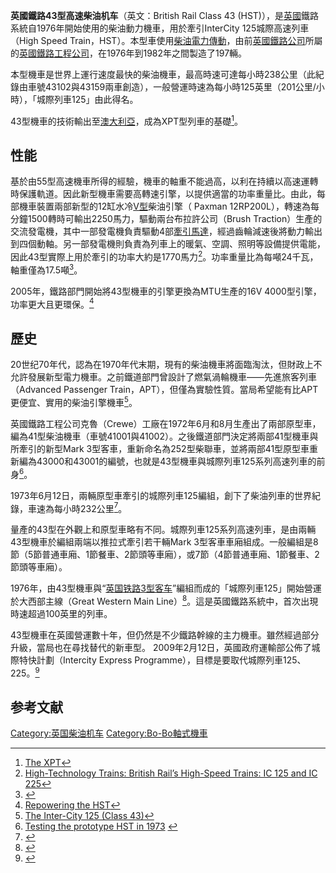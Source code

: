 {{For|1960年開始生產的另一款命名為43型的英國鐵路柴油機車|英國鐵路43型柴油機車 (1960年)}}
{{Infobox Locomotive
|name = 英國鐵路43型高速柴電機車
|powertype = 柴油機車
|image = Class 43 bayford.jpg
|caption = 43 277號機車（原43 077號機車，由東海岸公司營運），Bayford站
|roadnumber = 43 002–43 198
|totalproduction = 197 
|builder = [[英國鐵路工程公司|英國鐵路工程公司]]{{link-en|克魯工厂|Crewe Works}}
|builddate = 1976–1982
|primemover = Paxman Valenta 12RP200L，Paxman 12VP185 或 MTU 16V4000
|transmission = 交流-直流電力傳動
|alternator = Brush Traction BA1001B
|tractionmotors = GEC G417AZ 或 Brush Traction TMH68-46，共4台
|whytetype = 0-4-4-0
|uicclass = Bo'Bo'
|wheeldiameter = 3英尺4英寸（1.01 m）
|minimumcurve = 
|trainbrakes  = 氣軔
|locobrakeforce = 350 kN
|wheelbase        = 
|length           = 58英尺3英寸（17.75 m）
|width            = 
|height           = 
|locoweight       = 70.25 t
|topspeed = 148英里/时（238 km/h）
|poweroutput = 引擎：2,250馬力（1,678 kW）<br>牽引：1,770馬力（1,320 kW）
|tractiveeffort = 最大：17,980磅力（80 kN）<br>持续：10,340磅力（46 kN）在64.5英里/时（104 km/h）<ref>[http://www.auran.com/trainz/database/class43t.html BR Class 43]</ref>
|fuelcap = 990英制加仑（4,500 L）
|trainheating = 電暖器
|axleloadclass = Route availability 5
|railroad = '''现今'''<br>[[第一集团|第一集团]]大西部铁路<br>（First Great Western）<br>东海岸公司（East Coast）<br>东米德兰兹列车<br>（East Midlands Trains）<br>大中央铁路（Grand Central）<br>CrossCountry<br>英国国家铁路网<br>（Network Rail）<br>'''曾经'''<br>
[[英国铁路公司|英国国铁]]（British Rail）<br>大西部铁路<br>（Great Western Trains）<br>GNER<br>米德兰主干线<br>（Midland Mainline）<br>国家特快集团东海岸铁路<br>（National Express East Coast）<br>[[维珍铁路|维珍铁路]]（Virgin Trains）<br>Cotswold Rail
}}

'''英國鐵路43型高速柴油机车'''（英文：British Rail Class 43 (HST)），是[[英国|英國]]鐵路系統自1976年開始使用的柴油動力機車，用於牽引InterCity 125城際高速列車（High Speed Train，HST）。本型車使用[[柴电动力|柴油電力傳動]]，由前[[英国铁路公司|英國鐵路公司]]所屬的[[英國鐵路工程公司|英國鐵路工程公司]]，在1976年到1982年之間製造了197輛。

本型機車是世界上運行速度最快的柴油機車，最高時速可達每小時238公里（此紀錄由車號43102與43159兩車創造），一般營運時速為每小時125英里（201公里/小時），「城際列車125」由此得名。

43型機車的技術輸出至[[澳大利亚|澳大利亞]]，成為XPT型列車的基礎<ref>[http://www.o-keating.com/hsr/xpt.htm The XPT]</ref>。

== 性能 ==
基於由55型高速機車所得的經驗，機車的軸重不能過高，以利在持續以高速運轉時保護軌道。因此新型機車需要高轉速引擎，以提供適當的功率重量比。由此，每部機車裝置兩部新型的12缸水冷[[V型发动机|V型]]柴油引擎（ Paxman 12RP200L），轉速為每分鐘1500轉時可輸出2250馬力，驅動兩台布拉許公司（Brush Traction）生產的交流發電機，其中一部發電機負責驅動4部[[牵引电动机|牽引馬達]]，經過齒輪減速後將動力輸出到四個動軸。另一部發電機則負責為列車上的暖氣、空調、照明等設備提供電能，因此43型實際上用於牽引的功率大約是1770馬力<ref>[http://www.crbasic.info/British-Rail-High-Speed-Trains-IC-125_IC-225.html High-Technology Trains: British Rail’s High-Speed Trains: IC 125 and IC 225]{{Dead link|date=2018年6月 |bot=InternetArchiveBot |fix-attempted=no }}</ref>。功率重量比為每噸24千瓦，軸重僅為17.5噸<ref>{{cite book| author= Marsden, Colin | publisher = Ian Allan | year= 2001| title= HST: Silver Jubilee | page = foreword |ISBN = 0-71102-847-8}}</ref>。

2005年，鐵路部門開始將43型機車的引擎更換為MTU生產的16V 4000型引擎，功率更大且更環保。<ref>[http://www.railwaypeople.com/rail-news-articles/repowering-the-hst-1967.html Repowering the HST]</ref>

== 歷史 ==
20世纪70年代，{{Link-en|英國鐵路理事會|British Railways Board}}認為在1970年代末期，現有的柴油機車將面臨淘汰，但財政上不允許發展新型電力機車。之前鐵道部門曾設計了燃氣渦輪機車——先進旅客列車（Advanced Passenger Train，APT），但僅為實驗性質。當局希望能有比APT更便宜、實用的柴油引擎機車<ref>[http://www.o-keating.com/hsr/ic125.htm The Inter-City 125 (Class 43)]</ref>。

英國鐵路工程公司克魯（Crewe）工廠在1972年6月和8月生產出了兩部原型車，編為41型柴油機車（車號41001與41002）。之後鐵道部門決定將兩部41型機車與所牽引的新型Mark 3型客車，重新命名為252型柴聯車，並將兩部41型原型車重新編為43000和43001的編號，也就是43型機車與城際列車125系列高速列車的前身<ref>[http://www.traintesting.com/HST_prototype.htm Testing the prototype HST in 1973] {{webarchive|url=https://web.archive.org/web/20090915204316/http://www.traintesting.com/HST_prototype.htm |date=2009-09-15 }}</ref>。

1973年6月12日，兩輛原型車牽引的城際列車125編組，創下了柴油列車的世界紀錄，車速為每小時232公里<ref>{{Cite web |url=http://crash.ihug.co.nz/~procter/SPEED.HTM |title=Railway Speed Records |access-date=2010-10-24 |archive-url=https://web.archive.org/web/20160124202139/http://crash.ihug.co.nz/~procter/SPEED.HTM |archive-date=2016-01-24 |dead-url=yes }}</ref>。

量產的43型在外觀上和原型車略有不同。城際列車125系列高速列車，是由兩輛43型機車於編組兩端以推拉式牽引若干輛Mark 3型客車車廂組成。一般編組是8節（5節普通車廂、1節餐車、2節頭等車廂），或7節（4節普通車廂、1節餐車、2節頭等車廂）。

1976年，由43型機車與“[[英国铁路3型客车|英国铁路3型客车]]”編組而成的「城際列車125」開始營運於大西部主線（Great Western Main Line）<ref>{{Cite web |url=http://www.paxmanhistory.org.uk/paxrailt.htm |title=Paxman and Diesel Rail Traction |accessdate=2010-10-27 |archive-date=2011-04-02 |archive-url=https://www.webcitation.org/5xe5E4GLm?url=http://www.paxmanhistory.org.uk/paxrailt.htm |dead-url=no }}</ref>。這是英國鐵路系統中，首次出現時速超過100英里的列車。

43型機車在英國營運數十年，但仍然是不少鐵路幹線的主力機車。雖然經過部分升級，當局也在尋找替代的新車型。 2009年2月12日，英國政府運輸部公佈了城際特快計劃（Intercity Express Programme），目標是要取代城際列車125、225。<ref>{{Cite web |url=http://www.railwaygazette.com/news/single-view/view/agility-trains-to-supply-super-express-fleet.html |title=Agility Trains to supply Super Express fleet |accessdate=2010-10-27 |archive-date=2012-02-13 |archive-url=https://web.archive.org/web/20120213183821/http://www.railwaygazette.com/news/single-view/view/agility-trains-to-supply-super-express-fleet.html |dead-url=no }}</ref>

== 参考文献 ==
{{reflist|2}}

[[Category:英国柴油机车|Category:英国柴油机车]]
[[Category:Bo-Bo軸式機車|Category:Bo-Bo軸式機車]]